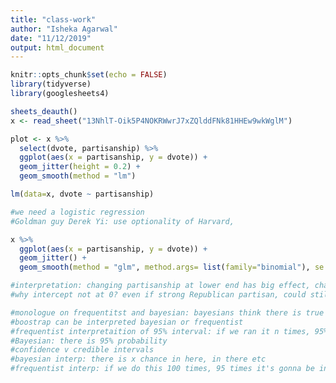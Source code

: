 ```yaml
---
title: "class-work"
author: "Isheka Agarwal"
date: "11/12/2019"
output: html_document
---
```


```r
knitr::opts_chunk$set(echo = FALSE)
library(tidyverse)
library(googlesheets4)
```

```r
sheets_deauth()
x <- read_sheet("13NhlT-Oik5P4NOKRWwrJ7xZQlddFNk81HHEw9wkWglM")
```

```r
plot <- x %>%
  select(dvote, partisanship) %>%
  ggplot(aes(x = partisanship, y = dvote)) + 
  geom_jitter(height = 0.2) +
  geom_smooth(method = "lm")

```

```r
lm(data=x, dvote ~ partisanship)

#we need a logistic regression
#Goldman guy Derek Yi: use optionality of Harvard, 

x %>%
  ggplot(aes(x = partisanship, y = dvote)) + 
  geom_jitter() +
  geom_smooth(method = "glm", method.args= list(family="binomial"), se = FALSE)

#interpretation: changing partisanship at lower end has big effect, changing at upper end has little effect
#why intercept not at 0? even if strong Republican partisan, could still vote democrat

#monologue on frequentitst and bayesian: bayesians think there is true value
#boostrap can be interpreted bayesian or frequentist
#frequentist interpretaition of 95% interval: if we ran it n times, 95% of times would be in there
#Bayesian: there is 95% probability
#confidence v credible intervals
#bayesian interp: there is x chance in here, in there etc
#frequentist interp: if we do this 100 times, 95 times it's gonna be in this interval
```


